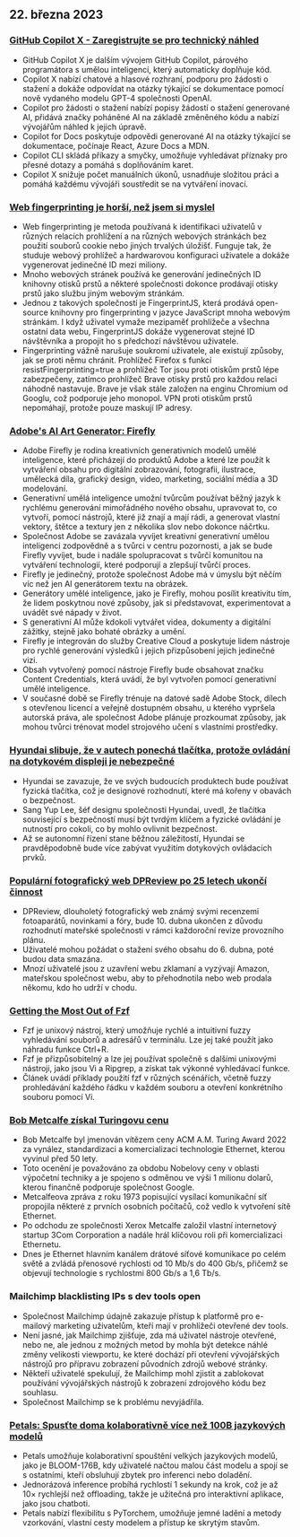 

<CallToAction />

<Steps>

## 22. března 2023

### [GitHub Copilot X - Zaregistrujte se pro technický náhled](https://github.blog/2023-03-22-github-copilot-x-the-ai-powered-developer-experience/?ref=hackernewsgpt.com)

- GitHub Copilot X je dalším vývojem GitHub Copilot, párového programátora s umělou inteligencí, který automaticky doplňuje kód.
- Copilot X nabízí chatové a hlasové rozhraní, podporu pro žádosti o stažení a dokáže odpovídat na otázky týkající se dokumentace pomocí nově vydaného modelu GPT-4 společnosti OpenAI.
- Copilot pro žádosti o stažení nabízí popisy žádostí o stažení generované AI, přidává značky poháněné AI na základě změněného kódu a nabízí vývojářům náhled k jejich úpravě.
- Copilot for Docs poskytuje odpovědi generované AI na otázky týkající se dokumentace, počínaje React, Azure Docs a MDN.
- Copilot CLI skládá příkazy a smyčky, umožňuje vyhledávat příznaky pro přesné dotazy a pomáhá s doplňováním karet.
- Copilot X snižuje počet manuálních úkonů, usnadňuje složitou práci a pomáhá každému vývojáři soustředit se na vytváření inovací.

### [Web fingerprinting je horší, než jsem si myslel](https://www.bitestring.com/posts/2023-03-19-web-fingerprinting-is-worse-than-I-thought.html?ref=hackernewsgpt.com)

- Web fingerprinting je metoda používaná k identifikaci uživatelů v různých relacích prohlížení a na různých webových stránkách bez použití souborů cookie nebo jiných trvalých úložišť. Funguje tak, že studuje webový prohlížeč a hardwarovou konfiguraci uživatele a dokáže vygenerovat jedinečné ID mezi miliony.
- Mnoho webových stránek používá ke generování jedinečných ID knihovny otisků prstů a některé společnosti dokonce prodávají otisky prstů jako službu jiným webovým stránkám.
- Jednou z takových společností je FingerprintJS, která prodává open-source knihovny pro fingerprinting v jazyce JavaScript mnoha webovým stránkám. I když uživatel vymaže mezipaměť prohlížeče a všechna ostatní data webu, FingerprintJS dokáže vygenerovat stejné ID návštěvníka a propojit ho s předchozí návštěvou uživatele.
- Fingerprinting vážně narušuje soukromí uživatele, ale existují způsoby, jak se proti němu chránit. Prohlížeč Firefox s funkcí resistFingerprinting=true a prohlížeč Tor jsou proti otiskům prstů lépe zabezpečeny, zatímco prohlížeč Brave otisky prstů pro každou relaci náhodně nastavuje. Brave je však stále založen na enginu Chromium od Googlu, což podporuje jeho monopol. VPN proti otiskům prstů nepomáhají, protože pouze maskují IP adresy.

### [Adobe's AI Art Generator: Firefly](https://www.adobe.com/sensei/generative-ai/firefly.html?ref=hackernewsgpt.com)

- Adobe Firefly je rodina kreativních generativních modelů umělé inteligence, které přicházejí do produktů Adobe a které lze použít k vytváření obsahu pro digitální zobrazování, fotografii, ilustrace, umělecká díla, grafický design, video, marketing, sociální média a 3D modelování.
- Generativní umělá inteligence umožní tvůrcům používat běžný jazyk k rychlému generování mimořádného nového obsahu, upravovat to, co vytvoří, pomocí nástrojů, které již znají a mají rádi, a generovat vlastní vektory, štětce a textury jen z několika slov nebo dokonce náčrtku.
- Společnost Adobe se zavázala vyvíjet kreativní generativní umělou inteligenci zodpovědně a s tvůrci v centru pozornosti, a jak se bude Firefly vyvíjet, bude i nadále spolupracovat s tvůrčí komunitou na vytváření technologií, které podporují a zlepšují tvůrčí proces.
- Firefly je jedinečný, protože společnost Adobe má v úmyslu být něčím víc než jen AI generátorem textu na obrázek.
- Generátory umělé inteligence, jako je Firefly, mohou posílit kreativitu tím, že lidem poskytnou nové způsoby, jak si představovat, experimentovat a uvádět své nápady v život.
- S generativní AI může kdokoli vytvářet videa, dokumenty a digitální zážitky, stejně jako bohaté obrázky a umění.
- Firefly je integrován do služby Creative Cloud a poskytuje lidem nástroje pro rychlé generování výsledků i jejich přizpůsobení jejich jedinečné vizi.
- Obsah vytvořený pomocí nástroje Firefly bude obsahovat značku Content Credentials, která uvádí, že byl vytvořen pomocí generativní umělé inteligence.
- V současné době se Firefly trénuje na datové sadě Adobe Stock, dílech s otevřenou licencí a veřejně dostupném obsahu, u kterého vypršela autorská práva, ale společnost Adobe plánuje prozkoumat způsoby, jak mohou tvůrci trénovat model strojového učení s vlastními prostředky.

### [Hyundai slibuje, že v autech ponechá tlačítka, protože ovládání na dotykovém displeji je nebezpečné](https://www.thedrive.com/news/hyundai-promises-to-keep-buttons-in-cars-because-touchscreen-controls-are-dangerous?ref=hackernewsgpt.com)

- Hyundai se zavazuje, že ve svých budoucích produktech bude používat fyzická tlačítka, což je designové rozhodnutí, které má kořeny v obavách o bezpečnost.
- Sang Yup Lee, šéf designu společnosti Hyundai, uvedl, že tlačítka související s bezpečností musí být tvrdým klíčem a fyzické ovládání je nutností pro cokoli, co by mohlo ovlivnit bezpečnost.
- Až se autonomní řízení stane běžnou záležitostí, Hyundai se pravděpodobně bude více zabývat využitím dotykových ovládacích prvků.

### [Populární fotografický web DPReview po 25 letech ukončí činnost](https://www.dpreview.com/news/5901145460/dpreview-com-to-close?ref=hackernewsgpt.com)

- DPReview, dlouholetý fotografický web známý svými recenzemi fotoaparátů, novinkami a fóry, bude 10. dubna ukončen z důvodu rozhodnutí mateřské společnosti v rámci každoroční revize provozního plánu.
- Uživatelé mohou požádat o stažení svého obsahu do 6. dubna, poté budou data smazána.
- Mnozí uživatelé jsou z uzavření webu zklamaní a vyzývají Amazon, mateřskou společnost webu, aby to přehodnotila nebo web prodala někomu, kdo ho udrží v chodu.

### [Getting the Most Out of Fzf](https://andrew-quinn.me/fzf/?ref=hackernewsgpt.com)

- Fzf je unixový nástroj, který umožňuje rychlé a intuitivní fuzzy vyhledávání souborů a adresářů v terminálu. Lze jej také použít jako náhradu funkce Ctrl+R.
- Fzf je přizpůsobitelný a lze jej používat společně s dalšími unixovými nástroji, jako jsou Vi a Ripgrep, a získat tak výkonné vyhledávací funkce.
- Článek uvádí příklady použití fzf v různých scénářích, včetně fuzzy prohledávání každého řádku v každém souboru a otevření konkrétního souboru pomocí Vi.

### [Bob Metcalfe získal Turingovu cenu](https://amturing.acm.org/?2023=&ref=hackernewsgpt.com)

- Bob Metcalfe byl jmenován vítězem ceny ACM A.M. Turing Award 2022 za vynález, standardizaci a komercializaci technologie Ethernet, kterou vyvinul před 50 lety.
- Toto ocenění je považováno za obdobu Nobelovy ceny v oblasti výpočetní techniky a je spojeno s odměnou ve výši 1 milionu dolarů, kterou finančně podporuje společnost Google.
- Metcalfeova zpráva z roku 1973 popisující vysílací komunikační síť propojila některé z prvních osobních počítačů, což vedlo k vytvoření sítě Ethernet.
- Po odchodu ze společnosti Xerox Metcalfe založil vlastní internetový startup 3Com Corporation a nadále hrál klíčovou roli při komercializaci Ethernetu.
- Dnes je Ethernet hlavním kanálem drátové síťové komunikace po celém světě a zvládá přenosové rychlosti od 10 Mb/s do 400 Gb/s, přičemž se objevují technologie s rychlostmi 800 Gb/s a 1,6 Tb/s.

### Mailchimp blacklisting IPs s dev tools open

- Společnost Mailchimp údajně zakazuje přístup k platformě pro e-mailový marketing uživatelům, kteří mají v prohlížeči otevřené dev tools.
- Není jasné, jak Mailchimp zjišťuje, zda má uživatel nástroje otevřené, nebo ne, ale jednou z možných metod by mohla být detekce náhlé změny velikosti viewportu, ke které dochází při otevření vývojářských nástrojů pro přípravu zobrazení původních zdrojů webové stránky.
- Někteří uživatelé spekulují, že Mailchimp mohl zjistit a zablokovat používání vývojářských nástrojů k zobrazení zdrojového kódu bez souhlasu.
- Společnost Mailchimp se k problému nevyjádřila.

### [Petals: Spusťte doma kolaborativně více než 100B jazykových modelů](https://petals.ml/?ref=hackernewsgpt.com)

- Petals umožňuje kolaborativní spouštění velkých jazykových modelů, jako je BLOOM-176B, kdy uživatelé načtou malou část modelu a spojí se s ostatními, kteří obsluhují zbytek pro inferenci nebo doladění.
- Jednorázová inference probíhá rychlostí 1 sekundy na krok, což je až 10× rychlejší než offloading, takže je užitečná pro interaktivní aplikace, jako jsou chatboti.
- Petals nabízí flexibilitu s PyTorchem, umožňuje jemné ladění a metody vzorkování, vlastní cesty modelem a přístup ke skrytým stavům.

</Steps>
